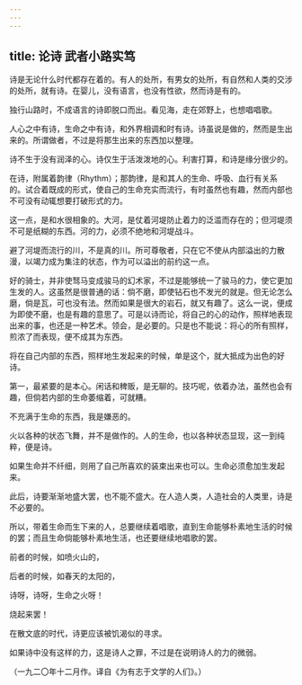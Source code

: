 ```yaml
---
---
---
```

title: 论诗 武者小路实笃
---



诗是无论什么时代都存在着的。有人的处所，有男女的处所，有自然和人类的交涉的处所，就有诗。在婴儿，没有语言，也没有性欲，然而诗是有的。

独行山路时，不成语言的诗即脱口而出。看见海，走在郊野上，也想唱唱歌。

人心之中有诗，生命之中有诗，和外界相调和时有诗。诗虽说是做的，然而是生出来的。所谓做者，不过是将那生出来的东西加以整理。

诗不生于没有润泽的心。诗仅生于活泼泼地的心。利害打算，和诗是缘分很少的。

在诗，附属着韵律（Rhythm）；那韵律，是和其人的生命、呼吸、血行有关系的。试合着既成的形式，使自己的生命充实而流行，有时虽然也有趣，然而内部也不可没有动辄想要打破形式的力。

这一点，是和水很相象的。大河，是仗着河堤防止着力的泛滥而存在的；但河堤须不可是纸糊的东西。河的力，必须不绝地和河堤战斗。

避了河堤而流行的川，不是真的川。所可尊敬者，只在它不使从内部溢出的力散漫，以竭力成为集注的状态，作为可以溢出的前约这一点。

好的骑士，并非使驽马变成骏马的幻术家，不过是能够统一了骏马的力，使它更加生发的人。这虽然是很普通的话：倘不磨，即使钻石也不发光的就是。但无论怎么磨，倘是瓦，可也没有法。然而如果是很大的岩石，就又有趣了。这么一说，便成为即使不磨，也是有趣的意思了。可是以诗而论，将自己的心的动作，照样地表现出来的事，也还是一种艺术。领会，是必要的。只是也不能说：将心的所有照样，煎浓了而表现，便不成其为东西。

将在自己内部的东西，照样地生发起来的时候，单是这个，就大抵成为出色的好诗。

第一，最紧要的是本心。闲话和稗贩，是无聊的。技巧呢，依着办法，虽然也会有趣，但倘若内部的生命萎缩着，可就糟。

不充满于生命的东西，我是嫌恶的。

火以各种的状态飞舞，并不是做作的。人的生命，也以各种状态显现，这一到纯粹，便是诗。

如果生命并不纤细，则用了自己所喜欢的装束出来也可以。生命必须愈加生发起来。

此后，诗要渐渐地盛大罢，也不能不盛大。在人造人类，人造社会的人类里，诗是不必要的。

所以，带着生命而生下来的人，总要继续着唱歌，直到生命能够朴素地生活的时候的罢；而且生命倘能够朴素地生活，也还要继续地唱歌的罢。

前者的时候，如喷火山的，

后者的时候，如春天的太阳的，

诗呀，诗呀，生命之火呀！

烧起来罢！

在散文底的时代，诗更应该被饥渴似的寻求。

如果诗中没有这样的力，这是诗人之罪，不过是在说明诗人的力的微弱。

（一九二〇年十二月作。译自《为有志于文学的人们》。）